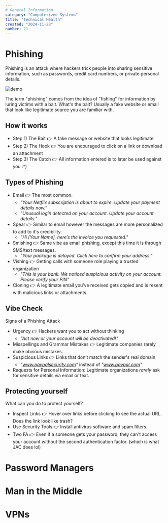 ```yaml
---
# General Information
category: "Computerized Systems"
title: "Technical Health"
created: "2024-11-28"
number: 21
---
```


# Phishing

Phishing is an attack where hackers trick people into sharing sensitive information, such as passwords, credit card numbers, or private personal details.

![demo](./assets/fish.png)

The term "phishing" comes from the idea of "fishing" for information by luring victims with a bait. What's the bait? Usually a fake website or email that look like legitimate source you are familiar with.

## How it works

- Step 1) The Bait 👉 A fake message or website that looks legitimate
- Step 2) The Hook 👉 You are encouraged to click on a link or download an attachment
- Step 3) The Catch 👉 All information entered is to later be used against you :^)

## Types of Phishing

- Email 👉 The most common.
  - _"Your Netflix subscription is about to expire. Update your payment details now."_
  - _"Unusual login detected on your account. Update your account details."_
- Spear 👉 Similar to email however the messages are more personalized to add to it's credibility.
  - _"Hi [Your Name], here’s the invoice you requested."_
- Smishing 👉 Same vibe as email phishing, except this time it is through SMS/text messages.
  - _"Your package is delayed. Click here to confirm your address."_
- Vishing 👉 Getting calls with someone role playing a trusted organization
  - _"This is your bank. We noticed suspicious activity on your account. Please verify your PIN"_
- Cloning 👉 A legitimate email you’ve received gets copied and is resent with malicious links or attachments.

## Vibe Check

Signs of a Phishing Attack

- Urgency 👉 Hackers want you to act without thinking
  - _"Act now or your account will be deactivated!"_
- Misspellings and Grammar Mistakes 👉 Legitimate companies rarely make obvious mistakes.
- Suspicious Links 👉 Links that don’t match the sender's real domain
  - _"www.paypalsecurity.com"_ instead of _"www.paypal.com"_
- Requests for Personal Information: Legitimate organizations _rarely_ ask for sensitive details via email or text.

## Protecting yourself

What can you do to protect yourself?

- Inspect Links 👉 Hover over links before clicking to see the actual URL. Does the link look like trash?
- Use Security Tools 👉 Install antivirus software and spam filters.
- Two FA 👉 Even if a someone gets your password, they can't access your account without the second authentication factor. (which is what JAC does lol)

# Password Managers

# Man in the Middle

# VPNs
